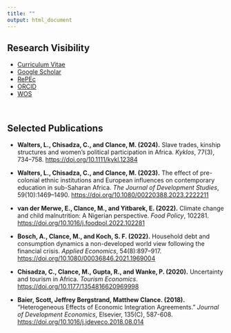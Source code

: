 ---
title: ""
output: html_document
---

<!-- Google tag (gtag.js) -->
<script async src="https://www.googletagmanager.com/gtag/js?id=G-FEVK27LWND"></script>
<script>
  window.dataLayer = window.dataLayer || [];
  function gtag(){dataLayer.push(arguments);}
  gtag('js', new Date());

  gtag('config', 'G-FEVK27LWND');
</script>
    
## Research Visibility

- [Curriculum Vitae](https://drive.google.com/file/d/11zVCUOp8JxrrUv3IuqplpoB8yVj098Wd/view?usp=sharing)
- [Google Scholar](https://bit.ly/3hm23Oq)
- [RePEc](https://ideas.repec.org/e/pcl147.html)
- [ORCID](https://orcid.org/0000-0002-9280-7324)
- [WOS](https://www.webofscience.com/wos/author/record/1802162)

<div style="height: 15px;"></div>

## Selected Publications {.sp-section}

- **Walters, L., Chisadza, C., and Clance, M. (2024).** Slave trades, kinship structures and women's political participation in Africa. *Kyklos*, 77(3), 734–758. [https://doi.org/10.1111/kykl.12384](https://doi.org/10.1111/kykl.12384)

- **Walters, L., Chisadza, C., and Clance, M. (2023).** The effect of pre-colonial ethnic institutions and European influences on contemporary education in sub-Saharan Africa. *The Journal of Development Studies*, 59(10):1469–1490. [https://doi.org/10.1080/00220388.2023.2222211](https://doi.org/10.1080/00220388.2023.2222211)

- **van der Merwe, E., Clance, M., and Yitbarek, E. (2022).** Climate change and child malnutrition: A Nigerian perspective. *Food Policy*, 102281. [https://doi.org/10.1016/j.foodpol.2022.102281](https://doi.org/10.1016/j.foodpol.2022.102281)

- **Bosch, A., Clance, M., and Koch, S. F. (2022).** Household debt and consumption dynamics a non-developed world view following the financial crisis. *Applied Economics*, 54(8):897–917. [https://doi.org/10.1080/00036846.2021.1969004](https://doi.org/10.1080/00036846.2021.1969004)

- **Chisadza, C., Clance, M., Gupta, R., and Wanke, P. (2020).** Uncertainty and tourism in Africa. *Tourism Economics*. [https://doi.org/10.1177/1354816620969998](https://doi.org/10.1177/1354816620969998)

- **Baier, Scott, Jeffrey Bergstrand, Matthew Clance. (2018).** “Heterogeneous Effects of Economic Integration Agreements.” *Journal of Development Economics*, Elsevier, 135(C), 587-608. [https://doi.org/10.1016/j.jdeveco.2018.08.014](https://doi.org/10.1016/j.jdeveco.2018.08.014)

